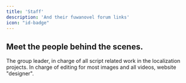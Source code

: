 ```yaml
---
title: 'Staff'
description: 'And their fuwanovel forum links'
icon: "id-badge"
---
```


## Meet the people behind the scenes.

<Card title="Tooko" icon="hat-wizard" href="https://forums.fuwanovel.moe/profile/31647-tooko/" horizontal>
  The group leader, in charge of all script related work in the localization projects.
</Card>
<Card title="nReus" icon="wand-sparkles" href="https://forums.fuwanovel.moe/profile/31407-nreus/" horizontal>
  In charge of editing for most images and all videos, website "designer".
</Card>